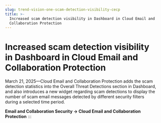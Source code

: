 ```yaml
---
slug: trend-vision-one-scam-detection-visibility-cecp
title: >-
  Increased scam detection visibility in Dashboard in Cloud Email and
  Collaboration Protection
---
```

# Increased scam detection visibility in Dashboard in Cloud Email and Collaboration Protection

March 21, 2025—Cloud Email and Collaboration Protection adds the scam detection statistics into the Overall Threat Detections section in Dashboard, and also introduces a new widget regarding scam detections to display the number of scam email messages detected by different security filters during a selected time period.

**Email and Collaboration Security → Cloud Email and Collaboration Protection**
:::
